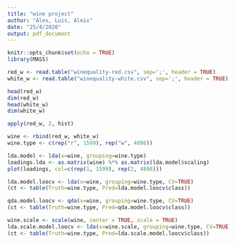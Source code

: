 ```yaml
---
title: "wine project"
author: "Àlex, Luis, Aleix"
date: "25/4/2020"
output: pdf_document
---
```


```r
knitr::opts_chunk$set(echo = TRUE)
library(MASS)
```



```r
red_w <- read.table("winequality-red.csv", sep=';', header = TRUE)
white_w <- read.table("winequality-white.csv", sep=';', header = TRUE)
```


```r
head(red_w)
dim(red_w)
head(white_w)
dim(white_w)
```
```r
apply(red_w, 2, hist)
```
```r
wine <- rbind(red_w, white_w)
wine.type <- c(rep("r", 1599), rep("w", 4898))
```


```r
lda.model <- lda(x=wine, grouping=wine.type)
loadings.lda <- as.matrix(wine) %*% as.matrix(lda.model$scaling)
plot(loadings, col=c(rep(1, 1599), rep(2, 4898)))
```

```r
lda.model.loocv <- lda(x=wine, grouping=wine.type, CV=TRUE)
(ct <- table(Truth=wine.type, Pred=lda.model.loocv$class))
```

```r
qda.model.loocv <- qda(x=wine, grouping=wine.type, CV=TRUE)
(ct <- table(Truth=wine.type, Pred=qda.model.loocv$class))
```


```r
wine.scale <- scale(wine, center = TRUE, scale = TRUE)
lda.scale.model.loocv <- lda(x=wine.scale, grouping=wine.type, CV=TRUE)
(ct <- table(Truth=wine.type, Pred=lda.scale.model.loocv$class))
```




